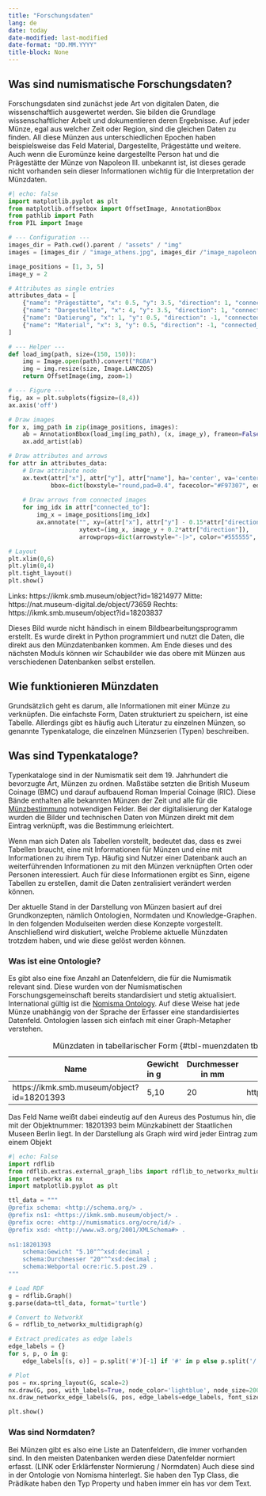 ```yaml
---
title: "Forschungsdaten"
lang: de
date: today
date-modified: last-modified
date-format: "DD.MM.YYYY"
title-block: None 
---
```


## Was sind numismatische Forschungsdaten?
Forschungsdaten sind zunächst jede Art von digitalen Daten, die wissenschaftlich ausgewertet werden. Sie bilden die Grundlage wissenschaftlicher Arbeit und dokumentieren deren Ergebnisse.
Auf jeder Münze, egal aus welcher Zeit oder Region, sind die gleichen Daten zu finden. All diese Münzen aus unterschiedlichen Epochen haben beispielsweise das Feld Material, Dargestellte, Prägestätte und weitere. Auch wenn die Euromünze keine dargestellte Person hat und die Prägestätte der Münze von Napoleon III. unbekannt ist, ist dieses gerade nicht vorhanden sein dieser Informationen wichtig für die Interpretation der Münzdaten.

```python
#| echo: false
import matplotlib.pyplot as plt
from matplotlib.offsetbox import OffsetImage, AnnotationBbox
from pathlib import Path
from PIL import Image

# --- Configuration ---
images_dir = Path.cwd().parent / "assets" / "img"
images = [images_dir / "image_athens.jpg", images_dir /"image_napoleon.png", images_dir / "image_euro.jpg"]

image_positions = [1, 3, 5]
image_y = 2

# Attributes as single entries
attributes_data = [
    {"name": "Prägestätte", "x": 0.5, "y": 3.5, "direction": 1, "connected_to": [0,2]},
    {"name": "Dargestellte", "x": 4, "y": 3.5, "direction": 1, "connected_to": [0,1]},
    {"name": "Datierung", "x": 1, "y": 0.5, "direction": -1, "connected_to": [0,1,2]},
    {"name": "Material", "x": 3, "y": 0.5, "direction": -1, "connected_to": [1,1,2]}
]

# --- Helper ---
def load_img(path, size=(150, 150)):
    img = Image.open(path).convert("RGBA")
    img = img.resize(size, Image.LANCZOS)
    return OffsetImage(img, zoom=1)

# --- Figure ---
fig, ax = plt.subplots(figsize=(8,4))
ax.axis('off')

# Draw images
for x, img_path in zip(image_positions, images):
    ab = AnnotationBbox(load_img(img_path), (x, image_y), frameon=False)
    ax.add_artist(ab)

# Draw attributes and arrows
for attr in attributes_data:
    # Draw attribute node
    ax.text(attr["x"], attr["y"], attr["name"], ha='center', va='center', fontsize=10,
            bbox=dict(boxstyle="round,pad=0.4", facecolor="#F97307", edgecolor="#555555"))
    
    # Draw arrows from connected images
    for img_idx in attr["connected_to"]:
        img_x = image_positions[img_idx]
        ax.annotate("", xy=(attr["x"], attr["y"] - 0.15*attr["direction"]),
                    xytext=(img_x, image_y + 0.2*attr["direction"]),
                    arrowprops=dict(arrowstyle="-|>", color="#555555", lw=1.2))

# Layout
plt.xlim(0,6)
plt.ylim(0,4)
plt.tight_layout()
plt.show()
```

Links: https://ikmk.smb.museum/object?id=18214977 
Mitte: https://nat.museum-digital.de/object/73659
Rechts: https://ikmk.smb.museum/object?id=18203837



::: {.callout-note}
Dieses Bild wurde nicht händisch in einem Bildbearbeitungsprogramm erstellt. Es wurde direkt in Python programmiert und nutzt die Daten, die direkt aus den Münzdatenbanken kommen. Am Ende dieses und des nächsten Moduls können wir Schaubilder wie das obere mit Münzen aus verschiedenen Datenbanken selbst erstellen. 
:::

## Wie funktionieren Münzdaten

Grundsätzlich geht es darum, alle Informationen mit einer Münze zu verknüpfen. Die einfachste Form, Daten strukturiert zu speichern, ist eine Tabelle. Allerdings gibt es häufig auch Literatur zu einzelnen Münzen, so genannte Typenkataloge, die einzelnen Münzserien (Typen) beschreiben. 

::: {.callout-note collapse="true"}
## Was sind Typenkataloge?
Typenkataloge sind in der Numismatik seit dem 19. Jahrhundert die bevorzugte Art, Münzen zu ordnen. Maßstäbe setzten die British Museum Coinage (BMC) und darauf aufbauend Roman Imperial Coinage (RIC). Diese Bände enthalten alle bekannten Münzen der Zeit und alle für die [Münzbestimmung](https://pecunia.zaw.uni-heidelberg.de/NumiScience/muenzbestimmung) notwendigen Felder. Bei der digitalisierung der Kataloge wurden die Bilder und technischen Daten von Münzen direkt mit dem Eintrag verknüpft, was die Bestimmung erleichtert.
:::

Wenn man sich Daten als Tabellen vorstellt, bedeutet das, dass es zwei Tabellen braucht, eine mit Informationen für Münzen und eine mit Informationen zu ihrem Typ. Häufig sind Nutzer einer Datenbank auch an weiterführenden Informationen zu mit den Münzen verknüpften Orten oder Personen interessiert. Auch für diese Informationen ergibt es Sinn, eigene Tabellen zu erstellen, damit die Daten zentralisiert verändert werden können.

Der aktuelle Stand in der Darstellung von Münzen basiert auf drei Grundkonzepten, nämlich Ontologien, Normdaten und Knowledge-Graphen. In den folgenden Modulseiten werden diese Konzepte vorgestellt. Anschließend wird diskutiert, welche Probleme aktuelle Münzdaten trotzdem haben, und wie diese gelöst werden können.


### Was ist eine Ontologie?
Es gibt also eine fixe Anzahl an Datenfeldern, die für die Numismatik relevant sind. Diese wurden von der Numismatischen Forschungsgemeinschaft bereits standardisiert und stetig aktualisiert. International gültig ist die [Nomisma Ontology](http://www.nomisma.org/ontology). Auf diese Weise hat jede Münze unabhängig von der Sprache der Erfasser eine standardisiertes Datenfeld. Ontologien lassen sich einfach mit einer Graph-Metapher verstehen.

| Name | Gewicht in g | Durchmesser in mm | Webportal
|---------|:-----|-----|-----|
| https://ikmk.smb.museum/object?id=18201393      | 5,10    | 20  | http://numismatics.org/ocre/id/ric.5.post.29 |

: Münzdaten in tabellarischer Form {#tbl-muenzdaten tbl-colwidths="[20,10,10,20]"}




Das Feld Name weißt dabei eindeutig auf den Aureus des Postumus hin, die mit der Objektnummer: 18201393 beim Münzkabinett der Staatlichen Museen Berlin liegt. In der Darstellung als Graph wird wird jeder Eintrag zum einem Objekt

``` python
#| echo: False
import rdflib
from rdflib.extras.external_graph_libs import rdflib_to_networkx_multidigraph
import networkx as nx
import matplotlib.pyplot as plt

ttl_data = """
@prefix schema: <http://schema.org/> .
@prefix ns1: <https://ikmk.smb.museum/object/> .
@prefix ocre: <http://numismatics.org/ocre/id/> .
@prefix xsd: <http://www.w3.org/2001/XMLSchema#> .
 
ns1:18201393
    schema:Gewicht "5.10"^^xsd:decimal ;
    schema:Durchmesser "20"^^xsd:decimal ;
    schema:Webportal ocre:ric.5.post.29 .
"""

# Load RDF
g = rdflib.Graph()
g.parse(data=ttl_data, format='turtle')

# Convert to NetworkX
G = rdflib_to_networkx_multidigraph(g)

# Extract predicates as edge labels
edge_labels = {}
for s, p, o in g:
    edge_labels[(s, o)] = p.split('#')[-1] if '#' in p else p.split('/')[-1]

# Plot
pos = nx.spring_layout(G, scale=2)
nx.draw(G, pos, with_labels=True, node_color='lightblue', node_size=2000, font_size=8, arrows=True)
nx.draw_networkx_edge_labels(G, pos, edge_labels=edge_labels, font_size=7)

plt.show()

```

### Was sind Normdaten?

Bei Münzen gibt es also eine Liste an Datenfeldern, die immer vorhanden sind. In den meisten Datenbanken werden diese Datenfelder normiert erfasst. (LINK oder Erklärfenster Normierung / Normdaten) Auch diese sind in der Ontologie von Nomisma hinterlegt. Sie haben den Typ Class, die Prädikate haben den Typ Property und haben immer ein has vor dem Text. 
